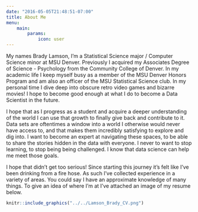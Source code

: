 ```yaml
---
date: "2016-05-05T21:48:51-07:00"
title: About Me
menu:
    main:
        params:
            icon: user
---
```


My names Brady Lamson, I'm a Statistical Science major / Computer Science minor at MSU Denver. Previously I acquired my Associates Degree of Science - Psychology from the Community College of Denver. In my academic life I keep myself busy as a member of the MSU Denver Honors Program and am also an officer of the MSU Statistical Science club. In my personal time I dive deep into obscure retro video games and bizarre movies! I hope to become good enough at what I do to become a Data Scientist in the future.

I hope that as I progress as a student and acquire a deeper understanding of the world I can use that growth to finally give back and contribute to it. Data sets are oftentimes a window into a world I otherwise would never have access to, and that makes them incredibly satisfying to explore and dig into. I want to become an expert at navigating these spaces, to be able to share the stories hidden in the data with everyone. I never to want to stop learning, to stop being being challenged. I know that data science can help me meet those goals. 

I hope that didn't get too serious! Since starting this journey it's felt like I've been drinking from a fire hose. As such I've collected experience in a variety of areas. You could say I have an approximate knowledge of many things. To give an idea of where I'm at I've attached an image of my resume below. 

```r
knitr::include_graphics("../../Lamson_Brady_CV.png")
```

